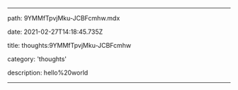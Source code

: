 
---

path: 9YMMfTpvjMku-JCBFcmhw.mdx
    
date: 2021-02-27T14:18:45.735Z
    
title: thoughts:9YMMfTpvjMku-JCBFcmhw
    
category: 'thoughts'
    
description: hello%20world
    
    
---
    
    